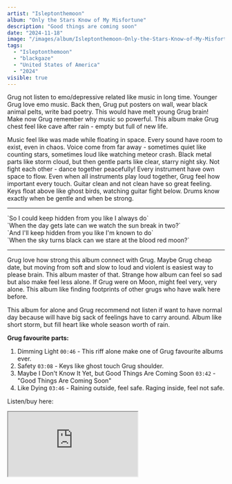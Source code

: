```yaml
---
artist: "Isleptonthemoon"
album: "Only the Stars Know of My Misfortune"
description: "Good things are coming soon"
date: "2024-11-18"
image: "/images/album/Isleptonthemoon-Only-the-Stars-Know-of-My-Misfortune.jpg"
tags:
  - "Isleptonthemoon"
  - "blackgaze"    
  - "United States of America"
  - "2024"
visible: true
---
```


Grug not listen to emo/depressive related like music in long time. Younger Grug love emo music. Back then, Grug put posters on wall, wear black animal pelts, write bad poetry. This would have melt young Grug brain! Make now Grug remember why music so powerful. This album make Grug chest feel like cave after rain - empty but full of new life.

Music feel like was made while floating in space. Every sound have room to exist, even in chaos. Voice come from far away - sometimes quiet like counting stars, sometimes loud like watching meteor crash. Black metal parts like storm cloud, but then gentle parts like clear, starry night sky. Not fight each other - dance together peacefully! Every instrument have own space to flow. Even when all instruments play loud together, Grug feel how important every touch. Guitar clean and not clean have so great feeling. Keys float above like ghost birds, watching guitar fight below. Drums know exactly when be gentle and when be strong. 

--------------------------------------------------------

<div className="text-center">
  `So I could keep hidden from you like I always do` <br />
  `When the day gets late can we watch the sun break in two?` <br />
  `And I'll keep hidden from you like I'm known to do` <br />
  `When the sky turns black can we stare at the blood red moon?`
</div>

--------------------------------------------------------

Grug love how strong this album connect with Grug. Maybe Grug cheap date, but moving from soft and slow to loud and violent is easiest way to please brain. This album master of that. Strange how album can feel so sad but also make feel less alone. If Grug were on Moon, might feel very, very alone. This album like finding footprints of other grugs who have walk here before.

This album for alone and Grug recommend not listen if want to have normal day because will have big sack of feelings have to carry around. Album like short storm, but fill heart like whole season worth of rain.

**Grug favourite parts:**

1. Dimming Light `00:46` - This riff alone make one of Grug favourite albums ever.
1. Safety `03:08` - Keys like ghost touch Grug shoulder.
1. Maybe I Don't Know It Yet, but Good Things Are Coming Soon `03:42` - "Good Things Are Coming Soon"
1. Like Dying `03:46` - Raining outside, feel safe. Raging inside, feel not safe.

Listen/buy here:
<iframe
  style={{ border: "0", width: "350px", height: "660px" }}
  src="https://bandcamp.com/EmbeddedPlayer/album=1114317925/size=large/bgcol=333333/linkcol=ffffff/transparent=true/" 
  seamless>
  <a href="https://isleptonthemoon.bandcamp.com/album/only-the-stars-know-of-my-misfortune">
    Only the Stars Know of My Misfortune by Isleptonthemoon
  </a>
</iframe>